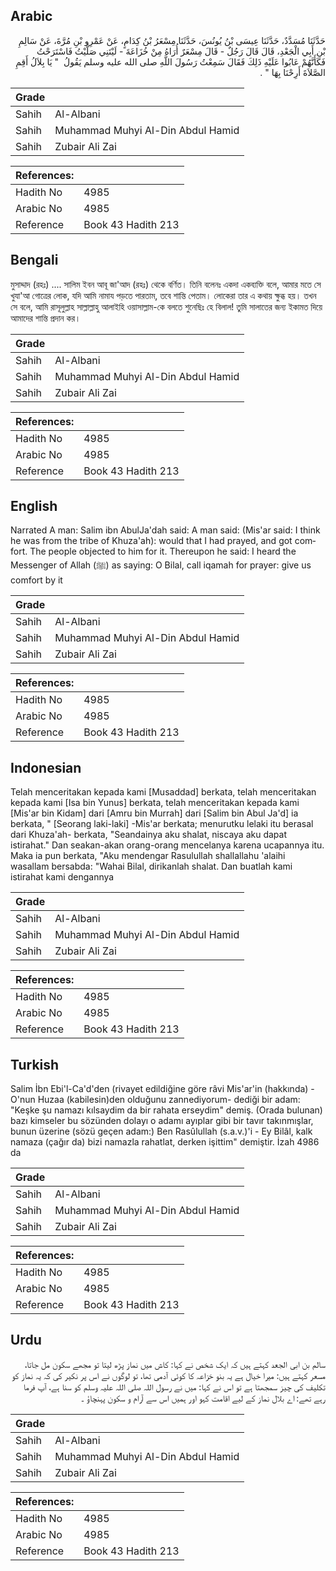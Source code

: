 ## Arabic


<div dir="rtl" lang="ar" style={{fontSize:'larger',backgroundColor:'#f8f9fa',padding:20}}>
حَدَّثَنَا مُسَدَّدٌ، حَدَّثَنَا عِيسَى بْنُ يُونُسَ، حَدَّثَنَا مِسْعَرُ بْنُ كِدَامٍ، عَنْ عَمْرِو بْنِ مُرَّةَ، عَنْ سَالِمِ بْنِ أَبِي الْجَعْدِ، قَالَ قَالَ رَجُلٌ - قَالَ مِسْعَرٌ أُرَاهُ مِنْ خُزَاعَةَ - لَيْتَنِي صَلَّيْتُ فَاسْتَرَحْتُ فَكَأَنَّهُمْ عَابُوا عَلَيْهِ ذَلِكَ فَقَالَ سَمِعْتُ رَسُولَ اللَّهِ صلى الله عليه وسلم يَقُولُ ‏ "‏ يَا بِلاَلُ أَقِمِ الصَّلاَةَ أَرِحْنَا بِهَا ‏"‏ ‏.‏
</div>
<div style={{backgroundColor:'#f8f9fa',padding:20, marginBottom: 10}}><table> <thead> <tr> <th>Grade</th> <th></th> </tr> </thead> <tbody> <tr><td>Sahih</td><td>Al-Albani</td></tr><tr><td>Sahih</td><td>Muhammad Muhyi Al-Din Abdul Hamid</td></tr><tr><td>Sahih</td><td>Zubair Ali Zai</td></tr></tbody></table><table> <thead> <tr> <th>References:</th> <th></th> </tr> </thead> <tbody><tr><td>Hadith No</td><td>4985</td></tr><tr><td>Arabic No</td><td>4985</td></tr><tr><td>Reference</td><td>Book 43 Hadith 213</td></tr></tbody></table></div>

## Bengali


<div dir="ltr" lang="bn" style={{fontSize:'larger',backgroundColor:'#f8f9fa',padding:20}}>
মুসাদ্দাদ (রহঃ) .... সালিম ইবন আবূ জা'আদ (রহঃ) থেকে বর্ণিত। তিনি বলেনঃ একদা একব্যক্তি বলে, আমার মতে সে খুযা'আ গোত্রের লোক, যদি আমি নামায পড়তে পারতাম, তবে শান্তি পেতাম। লোকেরা তার এ কথায় ক্ষুব্ধ হয়। তখন সে বলে, আমি রাসূলুল্লাহ সাল্লাল্লাহু আলাইহি ওয়াসাল্লাম-কে বলতে শুনেছিঃ হে বিলাল! তুমি সালাতের জন্য ইকামত দিয়ে আমাদের শান্তি প্রদান কর।
</div>
<div style={{backgroundColor:'#f8f9fa',padding:20, marginBottom: 10}}><table> <thead> <tr> <th>Grade</th> <th></th> </tr> </thead> <tbody> <tr><td>Sahih</td><td>Al-Albani</td></tr><tr><td>Sahih</td><td>Muhammad Muhyi Al-Din Abdul Hamid</td></tr><tr><td>Sahih</td><td>Zubair Ali Zai</td></tr></tbody></table><table> <thead> <tr> <th>References:</th> <th></th> </tr> </thead> <tbody><tr><td>Hadith No</td><td>4985</td></tr><tr><td>Arabic No</td><td>4985</td></tr><tr><td>Reference</td><td>Book 43 Hadith 213</td></tr></tbody></table></div>

## English


<div dir="ltr" lang="en" style={{fontSize:'larger',backgroundColor:'#f8f9fa',padding:20}}>
Narrated A man: Salim ibn AbulJa'dah said: A man said: (Mis'ar said: I think he was from the tribe of Khuza'ah): would that I had prayed, and got comfort. The people objected to him for it. Thereupon he said: I heard the Messenger of Allah (ﷺ) as saying: O Bilal, call iqamah for prayer: give us comfort by it
</div>
<div style={{backgroundColor:'#f8f9fa',padding:20, marginBottom: 10}}><table> <thead> <tr> <th>Grade</th> <th></th> </tr> </thead> <tbody> <tr><td>Sahih</td><td>Al-Albani</td></tr><tr><td>Sahih</td><td>Muhammad Muhyi Al-Din Abdul Hamid</td></tr><tr><td>Sahih</td><td>Zubair Ali Zai</td></tr></tbody></table><table> <thead> <tr> <th>References:</th> <th></th> </tr> </thead> <tbody><tr><td>Hadith No</td><td>4985</td></tr><tr><td>Arabic No</td><td>4985</td></tr><tr><td>Reference</td><td>Book 43 Hadith 213</td></tr></tbody></table></div>

## Indonesian


<div dir="ltr" lang="id" style={{fontSize:'larger',backgroundColor:'#f8f9fa',padding:20}}>
Telah menceritakan kepada kami [Musaddad] berkata, telah menceritakan kepada kami [Isa bin Yunus] berkata, telah menceritakan kepada kami [Mis'ar bin Kidam] dari [Amru bin Murrah] dari [Salim bin Abul Ja'd] ia berkata, " [Seorang laki-laki] -Mis'ar berkata; menurutku lelaki itu berasal dari Khuza'ah- berkata, "Seandainya aku shalat, niscaya aku dapat istirahat." Dan seakan-akan orang-orang mencelanya karena ucapannya itu. Maka ia pun berkata, "Aku mendengar Rasulullah shallallahu 'alaihi wasallam bersabda: "Wahai Bilal, dirikanlah shalat. Dan buatlah kami istirahat kami dengannya
</div>
<div style={{backgroundColor:'#f8f9fa',padding:20, marginBottom: 10}}><table> <thead> <tr> <th>Grade</th> <th></th> </tr> </thead> <tbody> <tr><td>Sahih</td><td>Al-Albani</td></tr><tr><td>Sahih</td><td>Muhammad Muhyi Al-Din Abdul Hamid</td></tr><tr><td>Sahih</td><td>Zubair Ali Zai</td></tr></tbody></table><table> <thead> <tr> <th>References:</th> <th></th> </tr> </thead> <tbody><tr><td>Hadith No</td><td>4985</td></tr><tr><td>Arabic No</td><td>4985</td></tr><tr><td>Reference</td><td>Book 43 Hadith 213</td></tr></tbody></table></div>

## Turkish


<div dir="ltr" lang="tr" style={{fontSize:'larger',backgroundColor:'#f8f9fa',padding:20}}>
Salim İbn Ebi'l-Ca'd'den (rivayet edildiğine göre râvi Mis'ar'in (hakkında) -O'nun Huzaa (kabilesin)den olduğunu zannediyorum- dediği bir adam: "Keşke şu namazı kılsaydim da bir rahata erseydim" demiş. (Orada bulunan) bazı kimseler bu sözünden dolayı o adamı ayıplar gibi bir tavır takınmışlar, bunun üzerine (sözü geçen adam:) Ben Rasûlullah (s.a.v.)'i - Ey Bilâl, kalk namaza (çağır da) bizi namazla rahatlat, derken işittim" demiştir. İzah 4986 da
</div>
<div style={{backgroundColor:'#f8f9fa',padding:20, marginBottom: 10}}><table> <thead> <tr> <th>Grade</th> <th></th> </tr> </thead> <tbody> <tr><td>Sahih</td><td>Al-Albani</td></tr><tr><td>Sahih</td><td>Muhammad Muhyi Al-Din Abdul Hamid</td></tr><tr><td>Sahih</td><td>Zubair Ali Zai</td></tr></tbody></table><table> <thead> <tr> <th>References:</th> <th></th> </tr> </thead> <tbody><tr><td>Hadith No</td><td>4985</td></tr><tr><td>Arabic No</td><td>4985</td></tr><tr><td>Reference</td><td>Book 43 Hadith 213</td></tr></tbody></table></div>

## Urdu


<div dir="rtl" lang="ur" style={{fontSize:'larger',backgroundColor:'#f8f9fa',padding:20}}>
سالم بن ابی الجعد کہتے ہیں کہ ایک شخص نے کہا: کاش میں نماز پڑھ لیتا تو مجھے سکون مل جاتا، مسعر کہتے ہیں: میرا خیال ہے یہ بنو خزاعہ کا کوئی آدمی تھا، تو لوگوں نے اس پر نکیر کی کہ یہ نماز کو تکلیف کی چیز سمجھتا ہے تو اس نے کہا: میں نے رسول اللہ صلی اللہ علیہ وسلم کو سنا ہے، آپ فرما رہے تھے: اے بلال نماز کے لیے اقامت کہو اور ہمیں اس سے آرام و سکون پہنچاؤ ۔
</div>
<div style={{backgroundColor:'#f8f9fa',padding:20, marginBottom: 10}}><table> <thead> <tr> <th>Grade</th> <th></th> </tr> </thead> <tbody> <tr><td>Sahih</td><td>Al-Albani</td></tr><tr><td>Sahih</td><td>Muhammad Muhyi Al-Din Abdul Hamid</td></tr><tr><td>Sahih</td><td>Zubair Ali Zai</td></tr></tbody></table><table> <thead> <tr> <th>References:</th> <th></th> </tr> </thead> <tbody><tr><td>Hadith No</td><td>4985</td></tr><tr><td>Arabic No</td><td>4985</td></tr><tr><td>Reference</td><td>Book 43 Hadith 213</td></tr></tbody></table></div>